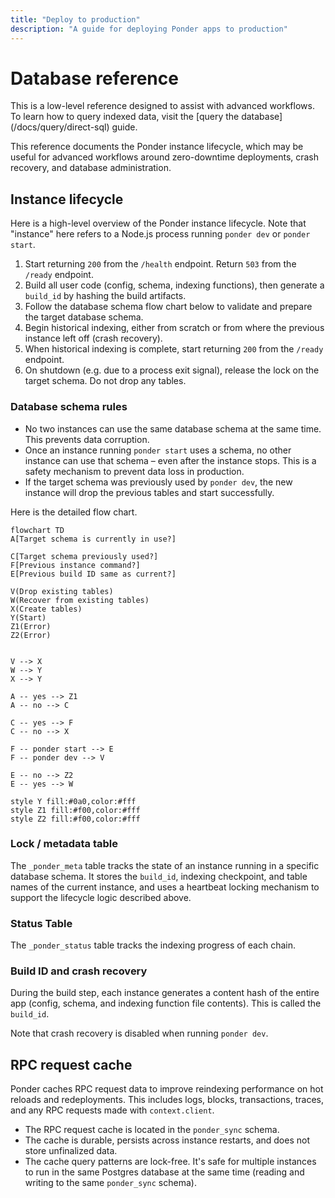 ```yaml
---
title: "Deploy to production"
description: "A guide for deploying Ponder apps to production"
---
```



# Database reference

<Callout type="info">
  This is a low-level reference designed to assist with advanced workflows. To
  learn how to query indexed data, visit the [query the
  database](/docs/query/direct-sql) guide.
</Callout>

This reference documents the Ponder instance lifecycle, which may be useful for advanced workflows around zero-downtime deployments, crash recovery, and database administration.

## Instance lifecycle

Here is a high-level overview of the Ponder instance lifecycle. Note that "instance" here refers to a Node.js process running `ponder dev` or `ponder start`.

1. Start returning `200` from the `/health` endpoint. Return `503` from the `/ready` endpoint.
2. Build all user code (config, schema, indexing functions), then generate a `build_id` by hashing the build artifacts.
3. Follow the database schema flow chart below to validate and prepare the target database schema.
4. Begin historical indexing, either from scratch or from where the previous instance left off (crash recovery).
5. When historical indexing is complete, start returning `200` from the `/ready` endpoint.
6. On shutdown (e.g. due to a process exit signal), release the lock on the target schema. Do not drop any tables.

### Database schema rules

- No two instances can use the same database schema at the same time. This prevents data corruption.
- Once an instance running `ponder start` uses a schema, no other instance can use that schema – even after the instance stops. This is a safety mechanism to prevent data loss in production.
- If the target schema was previously used by `ponder dev`, the new instance will drop the previous tables and start successfully.

Here is the detailed flow chart.

```mermaid
flowchart TD
A[Target schema is currently in use?]

C[Target schema previously used?]
F[Previous instance command?]
E[Previous build ID same as current?]

V(Drop existing tables)
W(Recover from existing tables)
X(Create tables)
Y(Start)
Z1(Error)
Z2(Error)


V --> X
W --> Y
X --> Y

A -- yes --> Z1
A -- no --> C

C -- yes --> F
C -- no --> X

F -- ponder start --> E
F -- ponder dev --> V

E -- no --> Z2
E -- yes --> W

style Y fill:#0a0,color:#fff
style Z1 fill:#f00,color:#fff
style Z2 fill:#f00,color:#fff
```

### Lock / metadata table

The `_ponder_meta` table tracks the state of an instance running in a specific database schema. It stores the `build_id`, indexing checkpoint, and table names of the current instance, and uses a heartbeat locking mechanism to support the lifecycle logic described above.

### Status Table

The `_ponder_status` table tracks the indexing progress of each chain.

### Build ID and crash recovery

During the build step, each instance generates a content hash of the entire app (config, schema, and indexing function file contents). This is called the `build_id`.

Note that crash recovery is disabled when running `ponder dev`.

## RPC request cache

Ponder caches RPC request data to improve reindexing performance on hot reloads and redeployments. This includes logs, blocks, transactions, traces, and any RPC requests made with `context.client`.

- The RPC request cache is located in the `ponder_sync` schema.
- The cache is durable, persists across instance restarts, and does not store unfinalized data.
- The cache query patterns are lock-free. It's safe for multiple instances to run in the same Postgres database at the same time (reading and writing to the same `ponder_sync` schema).
